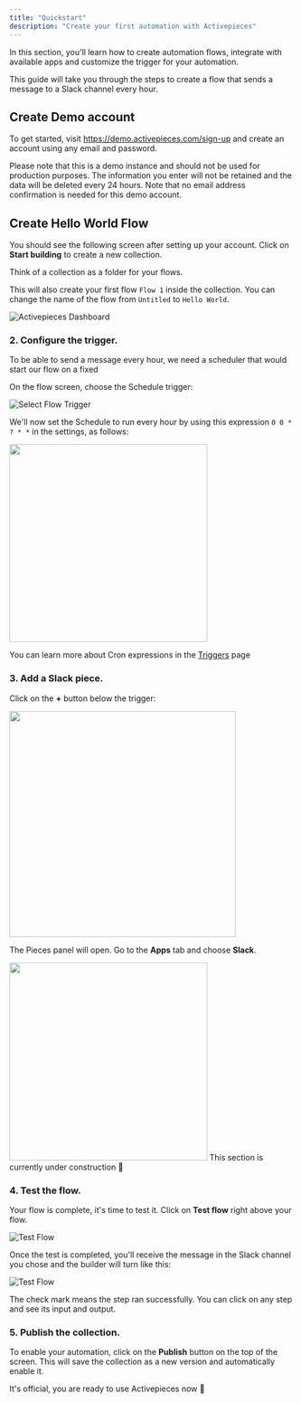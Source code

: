 ```yaml
---
title: "Quickstart"
description: "Create your first automation with Activepieces"
---
```


In this section, you'll learn how to create automation flows, integrate with available apps and customize the trigger for your automation.

This guide will take you through the steps to create a flow that sends a message to a Slack channel every hour.

## Create Demo account

To get started, visit https://demo.activepieces.com/sign-up and create an account using any email and password.


<Warning>
Please note that this is a demo instance and should not be used for production purposes.
The information you enter will not be retained and the data will be deleted every 24 hours. Note that no 
email address confirmation is needed for this demo account.
</Warning>

## Create Hello World Flow

You should see the following screen after setting up your account. Click on **Start building** to create a new collection.

Think of a collection as a folder for your flows.

This will also create your first flow `Flow 1` inside the collection. You can change the name of the flow from `Untitled` to `Hello World`.

![Activepieces Dashboard](/resources/screenshots/quickstart-empty-dashboard.png)

### 2. Configure the trigger.

To be able to send a message every hour, we need a scheduler that would start our flow on a fixed 

On the flow screen, choose the Schedule trigger:

![Select Flow Trigger](/resources/screenshots/quickstart-configure-trigger.png)

We'll now set the Schedule to run every hour by using this expression `0 0 * ? * *` in the settings, as follows:

<img width="350" src="/resources/screenshots/quickstart-trigger-schedule.png" />

<Note>You can learn more about Cron expressions in the [Triggers](/using-activepieces/triggers) page</Note>

### 3. Add a Slack piece.

Click on the **+** button below the trigger:

<img width="400" src="/resources/screenshots/quickstart-add-piece-button.png" />

The Pieces panel will open. Go to the **Apps** tab and choose **Slack**.

<img width="350" src="/resources/screenshots/quickstart-piece-slack.png" />

<Warning>
   This section is currently under construction 🚧
</Warning>

### 4. Test the flow.

Your flow is complete, it's time to test it. Click on **Test flow** right above your flow.

![Test Flow](/resources/screenshots/quickstart-test-flow.png)

Once the test is completed, you'll receive the message in the Slack channel you chose and the builder will turn like this:

![Test Flow](/resources/screenshots/quickstart-test-flow-completed.png)

The check mark means the step ran successfully. You can click on any step and see its input and output.

### 5. Publish the collection.

To enable your automation, click on the **Publish** button on the top of the screen. This will save the collection as a new version and automatically enable it.

It's official, you are ready to use Activepieces now 🎉